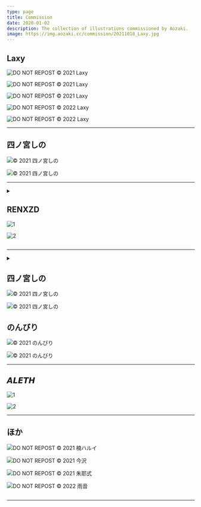 ```yaml
---
type: page
title: Commission
date: 2020-01-02
description: The collection of illustrations commissioned by Aozaki.
image: https://img.aozaki.cc/commission/20211018_Laxy.jpg
---
```



## Laxy

![DO NOT REPOST © 2021 Laxy](#commission/20210424_Laxy.jpg)

<Caption
  Year="2021"
  Name="Laxy"
  Url="https://twitter.com/laxyiii/status/1385985122332155908"
/>

![DO NOT REPOST © 2021 Laxy](#commission/20210531_Laxy.jpg)

<Caption
  Year="2021"
  Name="Laxy"
  Url="https://twitter.com/laxyiii/status/1402415053567975424"
/>

![DO NOT REPOST © 2021 Laxy](#commission/20211018_Laxy.jpg)

<Caption
  Year="2021"
  Name="Laxy"
  Url="https://twitter.com/laxyiii/status/1451854024609714183"
/>

![DO NOT REPOST © 2022 Laxy](#commission/20220113_Laxy.jpg)

<Caption
  Year="2022"
  Name="Laxy"
  Url="https://twitter.com/laxyiii/status/1481568202060709892"
/>

![DO NOT REPOST © 2022 Laxy](#commission/20220628_Laxy.jpg)

<Caption
  Year="2022"
  Name="Laxy"
  Url="https://twitter.com/laxyiii/status/1541634796887019522"
/>

---

## 四ノ宮しの

![© 2021 四ノ宮しの](#commission/20211018_四ノ宮しの.jpg)

<Caption
  Year="2021"
  Name="四ノ宮しの"
  Url="https://twitter.com/sinosino141/status/1450748626725134337"
/>

![© 2021 四ノ宮しの](#commission/20210708_四ノ宮しの.jpg)

<Caption
  Year="2021"
  Name="四ノ宮しの"
  Url="https://twitter.com/sinosino141/status/1413111074363113475"
/>

---

<details><summary children="More other works about Kanaut Nishe"/>

## RENXZD

![1](#commission/20221022_Renxin.jpg)

<Caption
  Year="2022"
  Name="RENXZD"
  Url="https://twitter.com/ASD03853116/status/1584420524641292289"
/>

![2](#commission/20221030_Renxin.jpg)

<Caption
  Year="2022"
  Name="RENXZD"
  Url="https://twitter.com/ASD03853116/status/1587269529586933762"
/>

</details>

---

<details><summary children="More other works about Tokomachi / Suisei"/>

## 四ノ宮しの

![© 2021 四ノ宮しの](#commission/20210902_四ノ宮しの.jpg)

<Caption
  Year="2021"
  Name="四ノ宮しの"
  Url="https://twitter.com/sinosino141/status/1433446939106807813"
/>

![© 2021 四ノ宮しの](#commission/20210516_四ノ宮しの.jpg)

<Caption
  Year="2021"
  Name="四ノ宮しの"
  Url="https://twitter.com/sinosino141/status/1393899030342782977"
/>

## のんびり

![© 2021 のんびり](#commission/20210525_のんびり.jpg)

<Caption
  Year="2021"
  Name="のんびり"
  Url="https://twitter.com/nonbi_re/status/1397497316060270600"
/>

![© 2021 のんびり](#commission/20210815_のんびり.jpg)

<Caption
  Year="2021"
  Name="のんびり"
  Url="https://twitter.com/nonbi_re/status/1426826402473517059"
/>

---

## 𝘼𝙇𝙀𝙏𝙃

![1](#commission/20210331_ALETH.jpg)

<Caption
  Year="2021"
  Name="𝘼𝙇𝙀𝙏𝙃"
  Url="https://twitter.com/riva_poul/status/1377187662084341760"
/>

![2](#commission/20210523_ALETH.jpg)

<Caption
  Year="2021"
  Name="𝘼𝙇𝙀𝙏𝙃"
  Url="https://twitter.com/riva_poul/status/1396390446390300674"
/>

---

## ほか

![DO NOT REPOST © 2021 楠ハルイ](#commission/20210428_楠ハルイ.jpg)

<Caption
  Year="2021"
  Name="楠ハルイ"
  Url="https://twitter.com/hr_x9_/status/1387324035655036930"
/>

![DO NOT REPOST © 2021 今沢](#commission/20210217_金沢.jpg)

<Caption Year="2021" Name="今沢" Url="https://twitter.com/animarcat" />

![DO NOT REPOST © 2021 朱耶式](#commission/20210316_朱耶式.jpg)

<Caption
  Year="2021"
  Name="朱耶式"
  Url="https://twitter.com/akaya_siki/status/1371584249745186817"
/>

![DO NOT REPOST © 2022 雨音](#commission/20220403_雨音.jpg)

<Caption
  Year="2022"
  Name="雨音"
  Url="https://twitter.com/walabemoti2/status/1510469282572156931"
/>

</details>

---

<Skeb />
